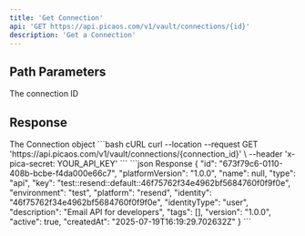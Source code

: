 ```yaml
---
title: 'Get Connection'
api: 'GET https://api.picaos.com/v1/vault/connections/{id}'
description: 'Get a Connection'
---
```


## Path Parameters

<ParamField path="id" type="string" required>
  The connection ID
</ParamField>

## Response

<ResponseField name="connection" type="Connection">
  The Connection object
</ResponseField>

<RequestExample>
```bash cURL
curl --location --request GET 'https://api.picaos.com/v1/vault/connections/{connection_id}' \
--header 'x-pica-secret: YOUR_API_KEY'
```
</RequestExample>

<ResponseExample>
```json Response
{
  "id": "673f79c6-0110-408b-bcbe-f4da000e66c7",
  "platformVersion": "1.0.0",
  "name": null,
  "type": "api",
  "key": "test::resend::default::46f75762f34e4962bf5684760f0f9f0e",
  "environment": "test",
  "platform": "resend",
  "identity": "46f75762f34e4962bf5684760f0f9f0e",
  "identityType": "user",
  "description": "Email API for developers",
  "tags": [],
  "version": "1.0.0",
  "active": true,
  "createdAt": "2025-07-19T16:19:29.702632Z"
}
```
</ResponseExample>
